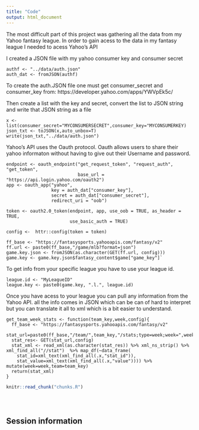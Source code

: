 ```yaml
---
title: "Code"
output: html_document
---
```



The most difficult part of this project was gathering all the data from my Yahoo fantasy league.  In order to gain acess to the data in my fantasy league I needed to acess Yahoo's API

I created a JSON file with my yahoo consumer key and consumer secret

```
authf <- "../data/auth.json"
auth_dat <- fromJSON(authf)

```
To create the auth.JSON file one must get consumer_secret and consumer_key from: https://developer.yahoo.com/apps/YWVpEk5c/

Then create a list with the key and secret, convert the list to JSON string and write that JSON string as a file

```
x <- list(consumer_secret="MYCONSUMERSECRET",consumer_key="MYCONSUMERKEY)
json_txt <- toJSON(x,auto_unbox=T)
write(json_txt,"../data/auth.json")

```

Yahoo's API uses the Oauth protocol.  Oauth allows users to share their yahoo informaton without having to give out their Username and password.  


```
endpoint <- oauth_endpoint("get_request_token", "request_auth", "get_token",
                           base_url = "https://api.login.yahoo.com/oauth2")
app <- oauth_app("yahoo",
                 key = auth_dat["consumer_key"],
                 secret = auth_dat["consumer_secret"],
                 redirect_uri = "oob")

token <- oauth2.0_token(endpoint, app, use_oob = TRUE, as_header = TRUE,
                        use_basic_auth = TRUE)

config <-  httr::config(token = token)

```



```
ff_base <- "https://fantasysports.yahooapis.com/fantasy/v2"
ff.url <- paste0(ff_base,"/game/mlb?format=json")
game.key.json <- fromJSON(as.character(GET(ff.url, config)))
game.key <- game.key.json$fantasy_content$game["game_key"]`
```

To get info from your specific league you have to use your league id.
```
league.id <- "MyLeagueID"
league.key <- paste0(game.key, ".l.", league.id)
```

Once you have acess to your league you can pull any information from the Yahoo API.  all the info comes in JSON which can be can of hard to interpret but you can translate it all to xml which is a bit easier to understand.  


```
get_team_week_stats <- function(team_key,week,config){
  ff_base <- "https://fantasysports.yahooapis.com/fantasy/v2"
  stat_url=paste0(ff_base,"/team/",team_key,"/stats;type=week;week=",week)
  stat_res<- GET(stat_url,config)
  stat_xml <- read_xml(as.character(stat_res)) %>% xml_ns_strip() %>% xml_find_all("//stat")  %>% map_df(~data_frame(
    stat_id=xml_text(xml_find_all(.x,"stat_id")),
    stat_value=xml_text(xml_find_all(.x,"value")))) %>% mutate(week=week,team=team_key)
  return(stat_xml)
}
```


<!-- The file analysis/chunks.R contains chunks that define default settings
shared across the workflowr files. -->
```r
knitr::read_chunk("chunks.R")
```

<!-- Update knitr chunk options -->
```r
```

<!-- Insert the date the file was last updated -->
```r
```

<!-- Insert the code version (Git commit SHA1) if Git repository exists and R
 package git2r is installed -->
```r
```

<!-- Add your analysis here -->

## Session information

<!-- Insert the session information into the document -->
```r
```
